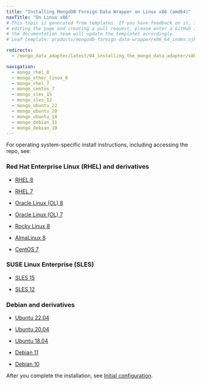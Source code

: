 ```yaml
---
title: "Installing MongoDB Foreign Data Wrapper on Linux x86 (amd64)"
navTitle: "On Linux x86"
# This topic is generated from templates. If you have feedback on it, instead of
# editing the page and creating a pull request, please enter a GitHub issue and
# the documentation team will update the templates accordingly.
# Leaf template: products/mongodb-foreign-data-wrapper/x86_64_index.njk

redirects:
  - /mongo_data_adapter/latest/04_installing_the_mongo_data_adapter/x86_amd64/

navigation:
  - mongo_rhel_8
  - mongo_other_linux_8
  - mongo_rhel_7
  - mongo_centos_7
  - mongo_sles_15
  - mongo_sles_12
  - mongo_ubuntu_22
  - mongo_ubuntu_20
  - mongo_ubuntu_18
  - mongo_debian_11
  - mongo_debian_10
---
```


For operating system-specific install instructions, including accessing the repo, see:

### Red Hat Enterprise Linux (RHEL) and derivatives

- [RHEL 8](mongo_rhel_8)

- [RHEL 7](mongo_rhel_7)

- [Oracle Linux (OL) 8](mongo_rhel_8)

- [Oracle Linux (OL) 7](mongo_rhel_7)

- [Rocky Linux 8](mongo_other_linux_8)

- [AlmaLinux 8](mongo_other_linux_8)

- [CentOS 7](mongo_centos_7)

### SUSE Linux Enterprise (SLES)

- [SLES 15](mongo_sles_15)

- [SLES 12](mongo_sles_12)

### Debian and derivatives

- [Ubuntu 22.04](mongo_ubuntu_22)

- [Ubuntu 20.04](mongo_ubuntu_20)

- [Ubuntu 18.04](mongo_ubuntu_18)

- [Debian 11](mongo_debian_11)

- [Debian 10](mongo_debian_10)

After you complete the installation, see [Initial configuration](../../configuring).
